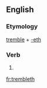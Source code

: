 ==English==

===Etymology===
[[tremble]] + [[-eth]]

===Verb===
{{infl|en|verb form}}

# {{archaic third-person singular of|tremble}}

[[fr:trembleth]]